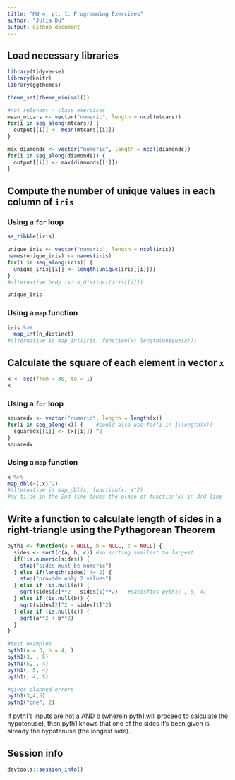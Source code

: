 ```yaml
---
title: "HW 4, pt. 1: Programming Exercises"
author: "Julia Du"
output: github_document
---
```


## Load necessary libraries

```r
library(tidyverse)
library(knitr)
library(ggthemes)

theme_set(theme_minimal())

#not relevant - class exercises
mean_mtcars <- vector("numeric", length = ncol(mtcars))
for(i in seq_along(mtcars)) {
  output[[i]] <- mean(mtcars[[i]])
}

max_diamonds <- vector("numeric", length = ncol(diamonds))
for(i in seq_along(diamonds)) {
  output[[i]] <- max(diamonds[[i]])
}
```

## Compute the number of unique values in each column of `iris`

### Using a `for` loop

```r
as_tibble(iris)

unique_iris <- vector("numeric", length = ncol(iris)) 
names(unique_iris) <- names(iris)
for(i in seq_along(iris)) {
  unique_iris[[i]] <- length(unique(iris[[i]]))
}
#alternative body is: n_distinct(iris[[i]])

unique_iris
```

### Using a `map` function

```r
iris %>%
  map_int(n_distinct)
#alternative is map_int(iris, function(x) length(unique(x)))
```

## Calculate the square of each element in vector `x`

```r
x <- seq(from = 30, to = 1)
x
```

### Using a `for` loop

```r
squaredx <- vector("numeric", length = length(x)) 
for(i in seq_along(x)) {    #could also use for(i in 1:length(x))
  squaredx[[i]] <- (x[[i]]) ^2
}
squaredx
```

### Using a `map` function

```r
x %>%
map_dbl(~(.x)^2) 
#alternative is map_dbl(x, function(x) x^2)
#my tilde in the 2nd line takes the place of function(x) in 3rd line
```

## Write a function to calculate length of sides in a right-triangle using the Pythagorean Theorem

```r
pyth1 <- function(a = NULL, b = NULL, c = NULL) {
  sides <- sort(c(a, b, c)) #so sorting smallest to largest
  if(!is.numeric(sides)) {
    stop("sides must be numeric") 
  } else if(length(sides) != 2) {
    stop("provide only 2 values")
  } else if (is.null(a)) {              
    sqrt(sides[2]**2 - sides[1]**2)   #satisfies pyth1( , 5, 4)
  } else if (is.null(b)) {
    sqrt(sides[2]^2 - sides[1]^2)       
  } else if (is.null(c)) {
    sqrt(a**2 + b**2)
  }
} 

#test examples
pyth1(a = 3, b = 4, ) 
pyth1(3, , 5)
pyth1(5, , 4)
pyth1(, 5, 4)
pyth1(, 4, 5)

#gives planned errors
pyth1(3,4,5)
pyth1("one", 2)
```

If pyth1's inputs are not a AND b (wherein pyth1 will proceed to calculate the hypotenuse), then pyth1 knows that one of the sides it's been given is already the hypotenuse (the longest side).

## Session info

```r
devtools::session_info()
```


